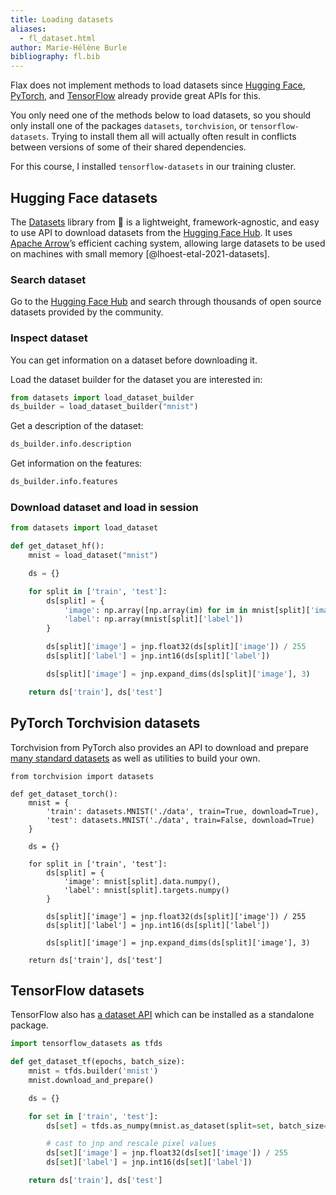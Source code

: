 ```yaml
---
title: Loading datasets
aliases:
  - fl_dataset.html
author: Marie-Hélène Burle
bibliography: fl.bib
---
```


:::{.def}

Flax does not implement methods to load datasets since [Hugging Face](https://github.com/huggingface/datasets), [PyTorch](https://github.com/pytorch/pytorch), and [TensorFlow](https://github.com/tensorflow/datasets) already provide great APIs for this.

:::

:::{.info}

You only need one of the methods below to load datasets, so you should only install one of the packages `datasets`, `torchvision`, or `tensorflow-datasets`. Trying to install them all will actually often result in conflicts between versions of some of their shared dependencies.

For this course, I installed `tensorflow-datasets` in our training cluster.

:::

## Hugging Face datasets

The [Datasets](https://github.com/huggingface/datasets) library from 🤗 is a lightweight, framework-agnostic, and easy to use API to download datasets from the [Hugging Face Hub](https://huggingface.co/datasets). It uses [Apache Arrow](https://arrow.apache.org/)'s efficient caching system, allowing large datasets to be used on machines with small memory [@lhoest-etal-2021-datasets].

### Search dataset

Go to the [Hugging Face Hub](https://huggingface.co/datasets) and search through thousands of open source datasets provided by the community.

### Inspect dataset

You can get information on a dataset before downloading it.

Load the dataset builder for the dataset you are interested in:

```python
from datasets import load_dataset_builder
ds_builder = load_dataset_builder("mnist")
```

Get a description of the dataset:

```python
ds_builder.info.description
```

Get information on the features:

```python
ds_builder.info.features
```

### Download dataset and load in session

```python
from datasets import load_dataset

def get_dataset_hf():
    mnist = load_dataset("mnist")

    ds = {}

    for split in ['train', 'test']:
        ds[split] = {
            'image': np.array([np.array(im) for im in mnist[split]['image']]),
            'label': np.array(mnist[split]['label'])
        }

        ds[split]['image'] = jnp.float32(ds[split]['image']) / 255
        ds[split]['label'] = jnp.int16(ds[split]['label'])

        ds[split]['image'] = jnp.expand_dims(ds[split]['image'], 3)

    return ds['train'], ds['test']
```

## PyTorch Torchvision datasets

Torchvision from PyTorch also provides an API to download and prepare [many standard datasets](https://pytorch.org/vision/stable/datasets.html) as well as utilities to build your own.

```.python
from torchvision import datasets

def get_dataset_torch():
    mnist = {
        'train': datasets.MNIST('./data', train=True, download=True),
        'test': datasets.MNIST('./data', train=False, download=True)
    }

    ds = {}

    for split in ['train', 'test']:
        ds[split] = {
            'image': mnist[split].data.numpy(),
            'label': mnist[split].targets.numpy()
        }

        ds[split]['image'] = jnp.float32(ds[split]['image']) / 255
        ds[split]['label'] = jnp.int16(ds[split]['label'])

        ds[split]['image'] = jnp.expand_dims(ds[split]['image'], 3)

    return ds['train'], ds['test']
```

## TensorFlow datasets

TensorFlow also has [a dataset API](https://github.com/tensorflow/datasets) which can be installed as a standalone package.

```python
import tensorflow_datasets as tfds

def get_dataset_tf(epochs, batch_size):
    mnist = tfds.builder('mnist')
    mnist.download_and_prepare()

    ds = {}

    for set in ['train', 'test']:
        ds[set] = tfds.as_numpy(mnist.as_dataset(split=set, batch_size=-1))

        # cast to jnp and rescale pixel values
        ds[set]['image'] = jnp.float32(ds[set]['image']) / 255
        ds[set]['label'] = jnp.int16(ds[set]['label'])

    return ds['train'], ds['test']
```
